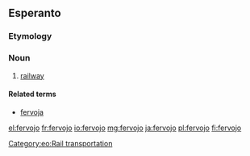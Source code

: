 ==Esperanto==

===Etymology===
{{compound|fero|gloss1=iron|vojo|gloss2=way|lang=eo}}

===Noun===
{{eo-noun}}

# [[railway]]

====Related terms====
* [[fervoja]]

[[Category:eo:Rail transportation]]
{{eo GCSE|7}}

[[el:fervojo]]
[[fr:fervojo]]
[[io:fervojo]]
[[mg:fervojo]]
[[ja:fervojo]]
[[pl:fervojo]]
[[fi:fervojo]]